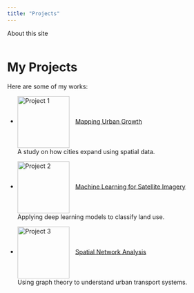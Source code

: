 ```yaml
---
title: "Projects"
---
```


About this site

```         
```

# My Projects

Here are some of my works:

-   <img src="project1-thumbnail.jpg" alt="Project 1" width="120" style="vertical-align:middle; margin-right:10px;"/> [Mapping Urban Growth](project1.qmd)\
    A study on how cities expand using spatial data.

-   <img src="project2-thumbnail.jpg" alt="Project 2" width="120" style="vertical-align:middle; margin-right:10px;"/> [Machine Learning for Satellite Imagery](project2.qmd)\
    Applying deep learning models to classify land use.

-   <img src="project3-thumbnail.jpg" alt="Project 3" width="120" style="vertical-align:middle; margin-right:10px;"/> [Spatial Network Analysis](project3.qmd)\
    Using graph theory to understand urban transport systems.
